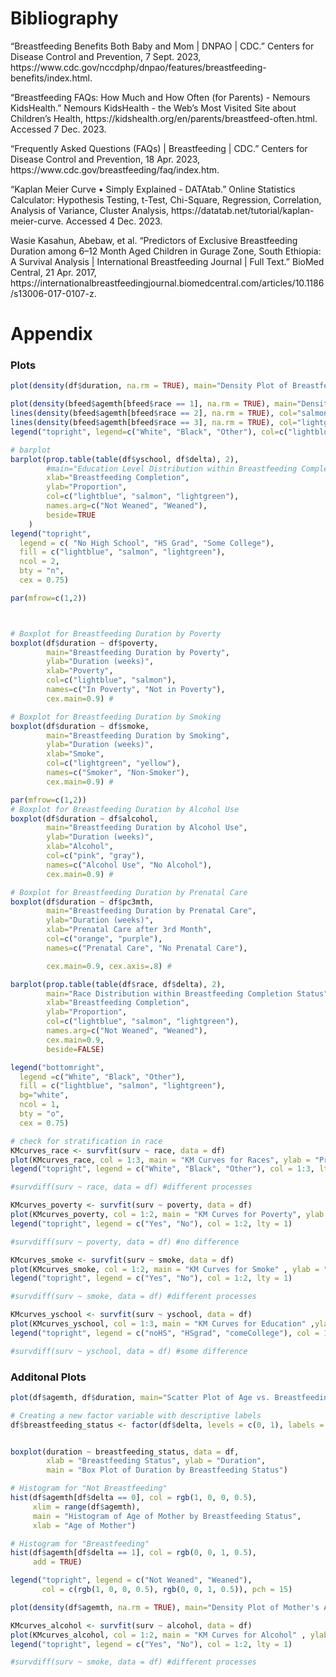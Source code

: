 # Bibliography  

“Breastfeeding Benefits Both Baby and Mom  | DNPAO | CDC.” Centers for Disease Control and Prevention, 7 Sept. 2023, https://www.cdc.gov/nccdphp/dnpao/features/breastfeeding-benefits/index.html.  

“Breastfeeding FAQs: How Much and How Often (for Parents) - Nemours KidsHealth.” Nemours KidsHealth - the Web’s Most Visited Site about Children’s Health, https://kidshealth.org/en/parents/breastfeed-often.html. Accessed 7 Dec. 2023.  

“Frequently Asked Questions (FAQs)  | Breastfeeding | CDC.” Centers for Disease Control and Prevention, 18 Apr. 2023, https://www.cdc.gov/breastfeeding/faq/index.htm.  

“Kaplan Meier Curve • Simply Explained - DATAtab.” Online Statistics Calculator: Hypothesis Testing, t-Test, Chi-Square, Regression, Correlation, Analysis of Variance, Cluster Analysis, https://datatab.net/tutorial/kaplan-meier-curve. Accessed 4 Dec. 2023.

Wasie Kasahun, Abebaw, et al. “Predictors of Exclusive Breastfeeding Duration among 6–12 Month Aged Children in Gurage Zone, South Ethiopia: A Survival Analysis | International Breastfeeding Journal | Full Text.” BioMed Central, 21 Apr. 2017, https://internationalbreastfeedingjournal.biomedcentral.com/articles/10.1186/s13006-017-0107-z.

\pagebreak
# Appendix  



### Plots


```r
plot(density(df$duration, na.rm = TRUE), main="Density Plot of Breastfeeding Duration", xlab="Duration (weeks)", ylab="Density", col="green", lwd=2)
```



```r


plot(density(bfeed$agemth[bfeed$race == 1], na.rm = TRUE), main="Density Plot of Mother's Age by Race", xlab="Mother's Age", ylab="Density", col="lightblue", lwd=2)
lines(density(bfeed$agemth[bfeed$race == 2], na.rm = TRUE), col="salmon", lwd=2)
lines(density(bfeed$agemth[bfeed$race == 3], na.rm = TRUE), col="lightgreen", lwd=2)
legend("topright", legend=c("White", "Black", "Other"), col=c("lightblue", "salmon", "lightgreen"), lwd=2)

```





```r
# barplot
barplot(prop.table(table(df$yschool, df$delta), 2), 
        #main="Education Level Distribution within Breastfeeding Completion Status", 
        xlab="Breastfeeding Completion", 
        ylab="Proportion", 
        col=c("lightblue", "salmon", "lightgreen"),
        names.arg=c("Not Weaned", "Weaned"),
        beside=TRUE
    )
legend("topright", 
  legend = c( "No High School", "HS Grad", "Some College"), 
  fill = c("lightblue", "salmon", "lightgreen"), 
  ncol = 2, 
  bty = "n", 
  cex = 0.75)
```




```r
par(mfrow=c(1,2)) 



# Boxplot for Breastfeeding Duration by Poverty
boxplot(df$duration ~ df$poverty, 
        main="Breastfeeding Duration by Poverty", 
        ylab="Duration (weeks)", 
        xlab="Poverty", 
        col=c("lightblue", "salmon"),
        names=c("In Poverty", "Not in Poverty"), 
        cex.main=0.9) # 

# Boxplot for Breastfeeding Duration by Smoking
boxplot(df$duration ~ df$smoke, 
        main="Breastfeeding Duration by Smoking", 
        ylab="Duration (weeks)", 
        xlab="Smoke", 
        col=c("lightgreen", "yellow"),
        names=c("Smoker", "Non-Smoker"),
        cex.main=0.9) #
```


```r
par(mfrow=c(1,2)) 
# Boxplot for Breastfeeding Duration by Alcohol Use
boxplot(df$duration ~ df$alcohol, 
        main="Breastfeeding Duration by Alcohol Use", 
        ylab="Duration (weeks)", 
        xlab="Alcohol", 
        col=c("pink", "gray"),
        names=c("Alcohol Use", "No Alcohol"),
        cex.main=0.9) # 

# Boxplot for Breastfeeding Duration by Prenatal Care
boxplot(df$duration ~ df$pc3mth, 
        main="Breastfeeding Duration by Prenatal Care", 
        ylab="Duration (weeks)", 
        xlab="Prenatal Care after 3rd Month", 
        col=c("orange", "purple"),
        names=c("Prenatal Care", "No Prenatal Care"),

        cex.main=0.9, cex.axis=.8) # 


```



```r
barplot(prop.table(table(df$race, df$delta), 2), 
        main="Race Distribution within Breastfeeding Completion Status", 
        xlab="Breastfeeding Completion", 
        ylab="Proportion", 
        col=c("lightblue", "salmon", "lightgreen"), 
        names.arg=c("Not Weaned", "Weaned"),
        cex.main=0.9,
        beside=FALSE)

legend("bottomright", 
  legend =c("White", "Black", "Other"),
  fill = c("lightblue", "salmon", "lightgreen"),
  bg="white",
  ncol = 1, 
  bty = "o", 
  cex = 0.75)
```





```r

# check for stratification in race
KMcurves_race <- survfit(surv ~ race, data = df)
plot(KMcurves_race, col = 1:3, main = "KM Curves for Races", ylab = "Probability", xlab = "Time (weeks)")
legend("topright", legend = c("White", "Black", "Other"), col = 1:3, lty = 1)

#survdiff(surv ~ race, data = df) #different processes
```




```r
KMcurves_poverty <- survfit(surv ~ poverty, data = df)
plot(KMcurves_poverty, col = 1:2, main = "KM Curves for Poverty", ylab = "Probability", xlab = "Time (weeks)")
legend("topright", legend = c("Yes", "No"), col = 1:2, lty = 1)

#survdiff(surv ~ poverty, data = df) #no difference
```



```r
KMcurves_smoke <- survfit(surv ~ smoke, data = df)
plot(KMcurves_smoke, col = 1:2, main = "KM Curves for Smoke" , ylab = "Probability", xlab = "Time (weeks)")
legend("topright", legend = c("Yes", "No"), col = 1:2, lty = 1)

#survdiff(surv ~ smoke, data = df) #different processes
```


```r
KMcurves_yschool <- survfit(surv ~ yschool, data = df)
plot(KMcurves_yschool, col = 1:3, main = "KM Curves for Education" ,ylab = "Probability", xlab = "Time (weeks)")
legend("topright", legend = c("noHS", "HSgrad", "comeCollege"), col = 1:3, lty = 1)

#survdiff(surv ~ yschool, data = df) #some difference
```

### Additonal Plots



```r
plot(df$agemth, df$duration, main="Scatter Plot of Age vs. Breastfeeding Duration", xlab="Mother's Age", ylab="Breastfeeding Duration (weeks)", pch=19, col="blue")
```


```r
# Creating a new factor variable with descriptive labels
df$breastfeeding_status <- factor(df$delta, levels = c(0, 1), labels = c("Not Weaned", "Weaned"))


boxplot(duration ~ breastfeeding_status, data = df,
        xlab = "Breastfeeding Status", ylab = "Duration",
        main = "Box Plot of Duration by Breastfeeding Status")

```


```r

# Histogram for "Not Breastfeeding"
hist(df$agemth[df$delta == 0], col = rgb(1, 0, 0, 0.5),
     xlim = range(df$agemth),
     main = "Histogram of Age of Mother by Breastfeeding Status",
     xlab = "Age of Mother")

# Histogram for "Breastfeeding" 
hist(df$agemth[df$delta == 1], col = rgb(0, 0, 1, 0.5), 
     add = TRUE)

legend("topright", legend = c("Not Weaned", "Weaned"), 
       col = c(rgb(1, 0, 0, 0.5), rgb(0, 0, 1, 0.5)), pch = 15)

```

```r


plot(density(df$agemth, na.rm = TRUE), main="Density Plot of Mother's Age", xlab="Mother's Age", ylab="Density", col="blue", lwd=2)

```


```r
KMcurves_alcohol <- survfit(surv ~ alcohol, data = df)
plot(KMcurves_alcohol, col = 1:2, main = "KM Curves for Alcohol" , ylab = "Probability", xlab = "Time (weeks)")
legend("topright", legend = c("Yes", "No"), col = 1:2, lty = 1)

#survdiff(surv ~ smoke, data = df) #different processes
```

